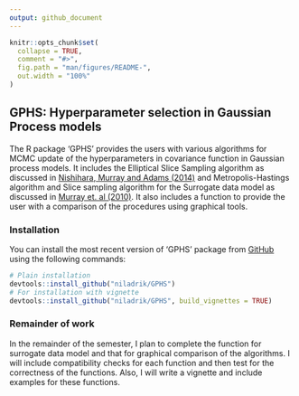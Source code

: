 ```yaml
---
output: github_document
---
```


<!-- README.md is generated from README.Rmd. Please edit that file -->

```r
knitr::opts_chunk$set(
  collapse = TRUE,
  comment = "#>",
  fig.path = "man/figures/README-",
  out.width = "100%"
)
```

<!-- # GPHS -->

<!-- badges: start -->
<!-- badges: end -->

## GPHS: Hyperparameter selection in Gaussian Process models

The R package 'GPHS' provides the users with various algorithms for MCMC update of the hyperparameters in covariance function in Gaussian process models. It includes the Elliptical Slice Sampling algorithm as discussed in [Nishihara, Murray and Adams (2014)](https://www.cs.princeton.edu/~rpa/pubs/nishihara2014generalized.pdf) and Metropolis-Hastings algorithm and Slice sampling algorithm for the Surrogate data model as discussed in [Murray et. al (2010)](https://arxiv.org/abs/1001.0175). It also includes a function to provide the user with a comparison of the procedures using graphical tools.

### Installation


You can install the most recent version of 'GPHS' package from [GitHub](https://github.com/niladrik/GPHS) using the following commands:
```r
# Plain installation
devtools::install_github("niladrik/GPHS")
# For installation with vignette
devtools::install_github("niladrik/GPHS", build_vignettes = TRUE)
```

### Remainder of work
In the remainder of the semester, I plan to complete the function for surrogate data model and that for graphical comparison of the algorithms. I will include compatibility checks for each function and then test for the correctness of the functions. Also, I will write a vignette and include examples for these functions.
